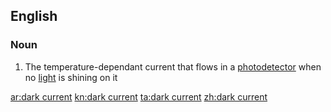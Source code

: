 ==English==

===Noun===
{{wikipedia}}
{{en-noun|head=[[dark]] [[current]]}}

# {{label|en|physics}} The temperature-dependant current that flows in a [[photodetector]] when no [[light]] is shining on it

[[ar:dark current]]
[[kn:dark current]]
[[ta:dark current]]
[[zh:dark current]]